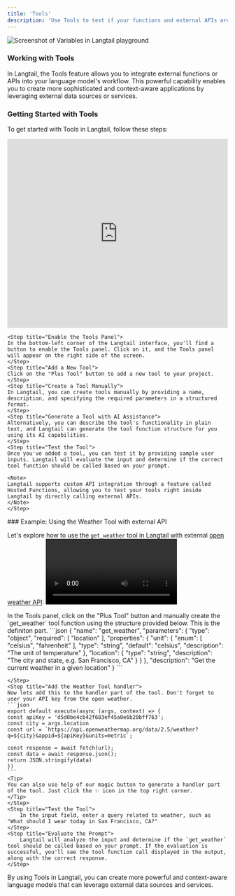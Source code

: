 ```yaml
---
title: 'Tools'
description: 'Use Tools to test if your functions and external APIs are used correctly'
---
```


![Screenshot of Variables in Langtail playground](/images/playground/tools/tools.png)


### Working with Tools


In Langtail, the Tools feature allows you to integrate external functions or APIs into your language model's workflow. This powerful capability enables you to create more sophisticated and context-aware applications by leveraging external data sources or services.

### Getting Started with Tools

To get started with Tools in Langtail, follow these steps:
<iframe
  src="https://app.supademo.com/embed/cm1g5tx4g2a00ououqwg1ik9b?embed_v=2 " 
  loading="lazy"
  title="Supademo Demo"
  allow="clipboard-write"
  frameborder="0"
  webkitallowfullscreen="true"
  mozallowfullscreen="true"
  allowfullscreen
  height="432px"
  width="100%">
</iframe>

<Steps>

    <Step title="Enable the Tools Panel">
    In the bottom-left corner of the Langtail interface, you'll find a button to enable the Tools panel. Click on it, and the Tools panel will appear on the right side of the screen.
    </Step>
    <Step title="Add a New Tool">
    Click on the "Plus Tool" button to add a new tool to your project.
    </Step>
    <Step title="Create a Tool Manually">
    In Langtail, you can create tools manually by providing a name, description, and specifying the required parameters in a structured format.
    </Step>
    <Step title="Generate a Tool with AI Assistance">
    Alternatively, you can describe the tool's functionality in plain text, and Langtail can generate the tool function structure for you using its AI capabilities.
    </Step>
    <Step title="Test the Tool">
    Once you've added a tool, you can test it by providing sample user inputs. Langtail will evaluate the input and determine if the correct tool function should be called based on your prompt.
    
    <Note>
    Langtail supports custom API integration through a feature called Hosted Functions, allowing you to test your tools right inside Langtail by directly calling external APIs.
    </Note>
    </Step>
</Steps>
### Example: Using the Weather Tool with external API

Let's explore how to use the `get_weather` tool in Langtail with external [open weather API](https://openweathermap.org/api):
 <video
      controls
      className="w-full aspect-video"
      src="/images/playground/tools/hosted.mp4"
    ></video>

<Steps>
    <Step title="Add the Weather Tool definition"> 
        In the Tools panel, click on the "Plus Tool" button and manually create the `get_weather` tool function using the structure provided below. This is the definiton part.
        ```json
            {
                "name": "get_weather",
                "parameters": {
                    "type": "object",
                    "required": [
                     "location"
                    ],
                    "properties": {
                        "unit": {
                         "enum": [
                            "celsius",
                            "fahrenheit"
                        ],
                        "type": "string",
                        "default": "celsius",
                        "description": "The unit of temperature"
                },
                 "location": {
                    "type": "string",
                    "description": "The city and state, e.g. San Francisco, CA"
                }
                    }
                }, "description": "Get the current weather in a given location"
            }
            ```
    
    </Step>
    <Step title="Add the Weather Tool handler"> 
    Now lets add this to the handler part of the tool. Don't forget to user your API key from the open weather.
    ```json
    export default execute(async (args, context) => {
    const apiKey = 'd5d0be4cb42f683ef45a0e6b20bff763';
    const city = args.location
    const url = `https://api.openweathermap.org/data/2.5/weather?q=${city}&appid=${apiKey}&units=metric`;

    const response = await fetch(url);
    const data = await response.json();
    return JSON.stringify(data)
    })
    ```
    <Tip>
    You can also use help of our magic button to generate a handler part of the tool. Just click the ✨ icon in the top right corner.
    </Tip>
    </Step>
    <Step title="Test the Tool"> 
        In the input field, enter a query related to weather, such as "What should I wear today in San Francisco, CA?"
    </Step>
    <Step title="Evaluate the Prompt"> 
        Langtail will analyze the input and determine if the `get_weather` tool should be called based on your prompt. If the evaluation is successful, you'll see the tool function call displayed in the output, along with the correct response.
    </Step>
</Steps>
By using Tools in Langtail, you can create more powerful and context-aware language models that can leverage external data sources and services.